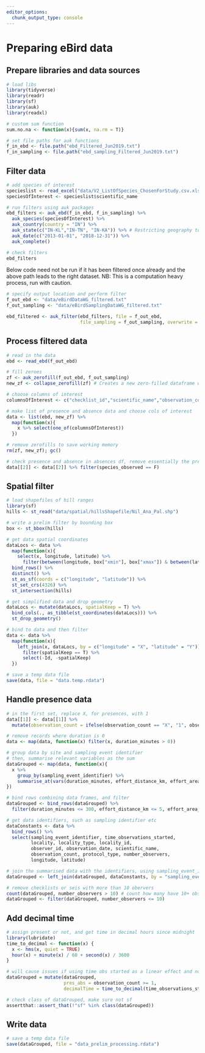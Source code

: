```yaml
---
editor_options: 
  chunk_output_type: console
---
```


# Preparing eBird data

## Prepare libraries and data sources

```r

# load libs
library(tidyverse) 
library(readr) 
library(sf)
library(auk)
library(readxl)

# custom sum function
sum.no.na <- function(x){sum(x, na.rm = T)}

# set file paths for auk functions
f_in_ebd <- file.path("ebd_Filtered_Jun2019.txt")
f_in_sampling <- file.path("ebd_sampling_Filtered_Jun2019.txt")
```

## Filter data

```r
# add species of interest
specieslist <- read_excel("data/V2_ListOfSpecies_ChosenForStudy.csv.xlsx")
speciesOfInterest <- specieslist$scientific_name
```

```r

# run filters using auk packages
ebd_filters <- auk_ebd(f_in_ebd, f_in_sampling) %>%
  auk_species(speciesOfInterest) %>%
  auk_country(country = "IN") %>%
  auk_state(c("IN-KL","IN-TN", "IN-KA")) %>% # Restricting geography to TamilNadu, Kerala & Karnataka
  auk_date(c("2013-01-01", "2018-12-31")) %>%
  auk_complete()

# check filters
ebd_filters
```

Below code need not be run if it has been filtered once already and the above path leads to the right dataset. NB: This is a computation heavy process, run with caution.

```r

# specify output location and perform filter
f_out_ebd <- "data/eBirdDataWG_filtered.txt"
f_out_sampling <- "data/eBirdSamplingDataWG_filtered.txt"
```

```r
ebd_filtered <- auk_filter(ebd_filters, file = f_out_ebd,
                           file_sampling = f_out_sampling, overwrite = TRUE)
```

## Process filtered data

```r
# read in the data
ebd <- read_ebd(f_out_ebd)
```

```r
# fill zeroes
zf <- auk_zerofill(f_out_ebd, f_out_sampling)
new_zf <- collapse_zerofill(zf) # Creates a new zero-filled dataframe with a 0 marked for each checklist when the bird was not observed
```

```r
# choose columns of interest
columnsOfInterest <- c("checklist_id","scientific_name","observation_count","locality","locality_id","locality_type","latitude","longitude","observation_date","time_observations_started","observer_id","sampling_event_identifier","protocol_type","duration_minutes","effort_distance_km","effort_area_ha","number_observers","species_observed","reviewed")

# make list of presence and absence data and choose cols of interest
data <- list(ebd, new_zf) %>%
  map(function(x){
    x %>% select(one_of(columnsOfInterest))
  })

# remove zerofills to save working memory
rm(zf, new_zf); gc()

# check presence and absence in absences df, remove essentially the presences df
data[[2]] <- data[[2]] %>% filter(species_observed == F)
```

## Spatial filter

```r

# load shapefiles of hill ranges
library(sf)
hills <- st_read("data/spatial/hillsShapefile/Nil_Ana_Pal.shp")

# write a prelim filter by bounding box
box <- st_bbox(hills)

# get data spatial coordinates
dataLocs <- data %>%
  map(function(x){
    select(x, longitude, latitude) %>% 
      filter(between(longitude, box["xmin"], box["xmax"]) & between(latitude, box["ymin"], box["ymax"]))}) %>%
  bind_rows() %>%
  distinct() %>%
  st_as_sf(coords = c("longitude", "latitude")) %>%
  st_set_crs(4326) %>%
  st_intersection(hills)

# get simplified data and drop geometry
dataLocs <- mutate(dataLocs, spatialKeep = T) %>%
  bind_cols(., as_tibble(st_coordinates(dataLocs))) %>% 
  st_drop_geometry()

# bind to data and then filter
data <- data %>%
  map(function(x){
    left_join(x, dataLocs, by = c("longitude" = "X", "latitude" = "Y")) %>%
      filter(spatialKeep == T) %>%
      select(-Id, -spatialKeep)
  })

```

```r
# save a temp data file
save(data, file = "data.temp.rdata")
```

## Handle presence data

```r

# in the first set, replace X, for presences, with 1
data[[1]] <- data[[1]] %>% 
  mutate(observation_count = ifelse(observation_count == "X", "1", observation_count))

# remove records where duration is 0
data <- map(data, function(x) filter(x, duration_minutes > 0))

# group data by site and sampling event identifier
# then, summarise relevant variables as the sum
dataGrouped <- map(data, function(x){
  x %>% 
    group_by(sampling_event_identifier) %>%
    summarise_at(vars(duration_minutes, effort_distance_km, effort_area_ha), list(sum.no.na))
})

# bind rows combining data frames, and filter
dataGrouped <- bind_rows(dataGrouped) %>%
  filter(duration_minutes <= 300, effort_distance_km <= 5, effort_area_ha <= 500)

# get data identifiers, such as sampling identifier etc
dataConstants <- data %>% 
  bind_rows() %>% 
  select(sampling_event_identifier, time_observations_started, 
         locality, locality_type, locality_id, 
         observer_id, observation_date, scientific_name, 
         observation_count, protocol_type, number_observers, 
         longitude, latitude)

# join the summarised data with the identifiers, using sampling_event_identifier as the key
dataGrouped <- left_join(dataGrouped, dataConstants, by = "sampling_event_identifier")

# remove checklists or seis with more than 10 obervers
count(dataGrouped, number_observers > 10) # count how many have 10+ obs
dataGrouped <- filter(dataGrouped, number_observers <= 10)

```

## Add decimal time

```r

# assign present or not, and get time in decimal hours since midnight
library(lubridate)
time_to_decimal <- function(x) {
  x <- hms(x, quiet = TRUE)
  hour(x) + minute(x) / 60 + second(x) / 3600
}

# will cause issues if using time obs started as a linear effect and not quadratic
dataGrouped = mutate(dataGrouped, 
                     pres_abs = observation_count >= 1,
                     decimalTime = time_to_decimal(time_observations_started))

# check class of dataGrouped, make sure not sf
assertthat::assert_that(!"sf" %in% class(dataGrouped))
```

## Write data

```r

# save a temp data file
save(dataGrouped, file = "data_prelim_processing.rdata")

```

